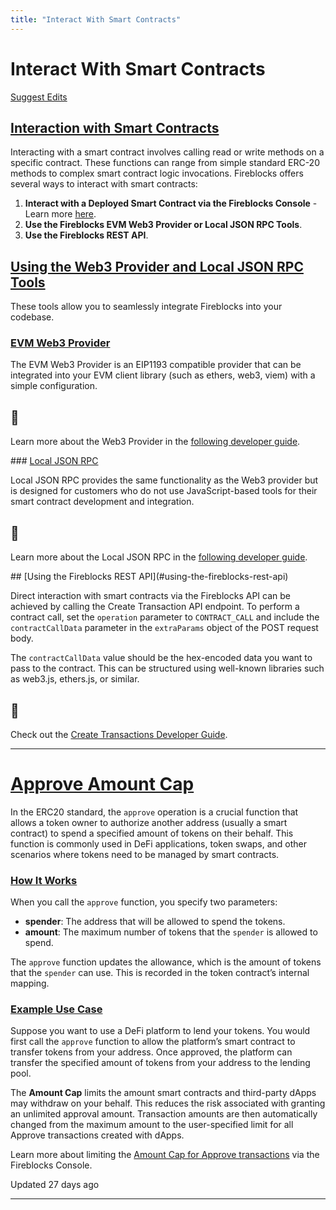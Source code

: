 ```yaml
---
title: "Interact With Smart Contracts"
---
```

  
  # Interact With Smart Contracts

[Suggest Edits](/edit/interact-with-smart-contracts)

## [Interaction with Smart Contracts](#interaction-with-smart-contracts)

Interacting with a smart contract involves calling read or write methods on a specific contract. These functions can range from simple standard ERC-20 methods to complex smart contract logic invocations. Fireblocks offers several ways to interact with smart contracts:

1.  **Interact with a Deployed Smart Contract via the Fireblocks Console** - Learn more [here](https://support.fireblocks.io/hc/en-us/articles/12265198149660-Managing-smart-contracts-for-tokenization).
2.  **Use the Fireblocks EVM Web3 Provider or Local JSON RPC Tools**.
3.  **Use the Fireblocks REST API**.

  
## [Using the Web3 Provider and Local JSON RPC Tools](#using-the-web3-provider-and-local-json-rpc-tools)

These tools allow you to seamlessly integrate Fireblocks into your codebase.

### [EVM Web3 Provider](#evm-web3-provider)

The EVM Web3 Provider is an EIP1193 compatible provider that can be integrated into your EVM client library (such as ethers, web3, viem) with a simple configuration.

<Info>

## 📘

Learn more about the Web3 Provider in the [following developer guide](/reference/evm-web3-provider).



</Info>### [Local JSON RPC](#local-json-rpc)

Local JSON RPC provides the same functionality as the Web3 provider but is designed for customers who do not use JavaScript-based tools for their smart contract development and integration.

<Info>

## 📘

Learn more about the Local JSON RPC in the [following developer guide](/reference/evm-local-json-rpc).



</Info>  
## [Using the Fireblocks REST API](#using-the-fireblocks-rest-api)

Direct interaction with smart contracts via the Fireblocks API can be achieved by calling the Create Transaction API endpoint. To perform a contract call, set the `operation` parameter to `CONTRACT_CALL` and include the `contractCallData` parameter in the `extraParams` object of the POST request body.

The `contractCallData` value should be the hex-encoded data you want to pass to the contract. This can be structured using well-known libraries such as web3.js, ethers.js, or similar.

<Info>

## 📘

Check out the [Create Transactions Developer Guide](/reference/create-transactions#contract-call-transaction).



</Info>  

* * *

# [Approve Amount Cap](#approve-amount-cap)
  

In the ERC20 standard, the `approve` operation is a crucial function that allows a token owner to authorize another address (usually a smart contract) to spend a specified amount of tokens on their behalf. This function is commonly used in DeFi applications, token swaps, and other scenarios where tokens need to be managed by smart contracts.

### [How It Works](#how-it-works)

When you call the `approve` function, you specify two parameters:

*   **spender**: The address that will be allowed to spend the tokens.
*   **amount**: The maximum number of tokens that the `spender` is allowed to spend.

The `approve` function updates the allowance, which is the amount of tokens that the `spender` can use. This is recorded in the token contract’s internal mapping.

### [Example Use Case](#example-use-case)

Suppose you want to use a DeFi platform to lend your tokens. You would first call the `approve` function to allow the platform’s smart contract to transfer tokens from your address. Once approved, the platform can transfer the specified amount of tokens from your address to the lending pool.

  

The **Amount Cap** limits the amount smart contracts and third-party dApps may withdraw on your behalf. This reduces the risk associated with granting an unlimited approval amount. Transaction amounts are then automatically changed from the maximum amount to the user-specified limit for all Approve transactions created with dApps.

Learn more about limiting the [Amount Cap for Approve transactions](https://support.fireblocks.io/hc/en-us/articles/4404616097426-Amount-Cap-for-Approve-transactions) via the Fireblocks Console.

Updated 27 days ago

* * *